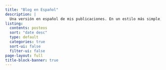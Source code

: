```yaml
---
title: "Blog en Español"
description: |
  Una versión en español de mis publicaciones. En un estilo más simple, menos tecnicismo y más corazón.
listing:
  contents: posteos
  sort: "date desc"
  type: default
  categories: true
  sort-ui: false
  filter-ui: false
page-layout: full
title-block-banner: true
---
```



